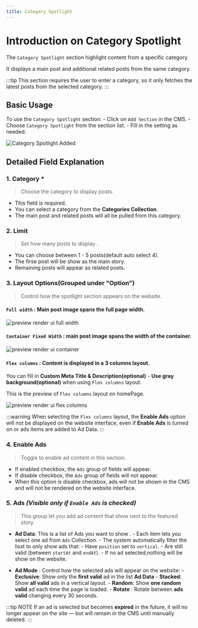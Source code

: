 ```yaml
---
title: Category Spotlight
---
```



# Introduction on Category Spotlight

The `Category Spotlight` section highlight content from a specific category.

It displays a main post and additional related posts from the same category.

:::tip
This section requires the user to enter a category, so it only fetches the latest posts from the selected category.
:::

## Basic Usage

To use the `Category Spotlight` section: - Click on `Add Section` in the CMS. - Choose `Category Spotlight` from the section list. - Fill in the setting as needed.

![Category Spotlight Added](https://wvn.hcm.ss.bfcplatform.vn/uploads/add-category-spotlight-section.png)

## Detailed Field Explanation

### 1. Category <ColorBox type="text" color="red">\*</ColorBox>

> Choose the category to display posts.

- This field is required.
- You can select a category from the **Categories Collection**.
- The main post and related posts will all be pulled from this category.

### 2. Limit

> Set how many posts to display .

- You can choose between 1 - 5 posts(default auto select 4).
- The firse post will be show as the main story.
- Remaining posts will appear as related posts.

### 3. Layout Options(Grouped under "Option")

> Control how the spotlight section appears on the website.

#### `Full width` : Main post image spans the full page width.

![preview render ui full width](https://wvn.hcm.ss.bfcplatform.vn/uploads/category-spotlight-fullwidth.png)

#### `Container Fixed Width` : main post image spans the width of the container.

![preview render ui container ](https://wvn.hcm.ss.bfcplatform.vn/uploads/category-spotlight-container.png)

#### `Flex columns` : Content is displayed in a 3 columns layout.

You can fill in **Custom Meta Title & Description(optional)** - **Use gray background(optional)** when using `Flex columns` layout.

This is the preview of `Flex columns` layout on homePage.

![preview render ui flex columns](https://wvn.hcm.ss.bfcplatform.vn/uploads/category-spotlight-columns.png)

:::warning
When selecting the `Flex columns` layout, the **Enable Ads** option will not be displayed on the website interface, even if **Enable Ads** is turned on or ads items are added to Ad Data.
:::

### 4. Enable Ads

> Toggle to enable ad content in this section.

- If enabled checkbox, the `Ads` group of fields will appear.
- If disable checkbox, the `Ads` group of fields will not appear.
- When this option is disable checkbox, ads will not be shown in the CMS and will not be rendered on the website interface.

### 5. Ads _(Visible only if `Enable Ads` is checked)_

> This group let you add ad content that show next to the featured story.

- **Ad Data**:
  This is a list of Ads you want to show . - Each item lets you select one ad from `Ads` Collection. - The system automatically filter the lisst to only show ads that: - Have `position` set to `vertical`. - Are still valid (between `startAt` and `endAt`). - If no ad selected,nothing will be show on the website.

- **Ad Mode** :
  Control how the selected ads will appear on the website: - **Exclusive**: Show only the **first valid** ad in the list **Ad Data** - **Stacked**: Show **all valid** ads in a vertical layout. - **Random**: Show **one random valid** ad each time the page is loaded. - **Rotate** : Rotate between **ads valid** changing every 30 seconds.

:::tip NOTE
If an ad is selected but becomes **expired** in the future, it will no longer appear on the site — but will remain in the CMS until manually deleted.
:::
